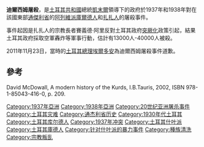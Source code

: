 '''迪爾西姆屠殺'''，是[[土耳其共和國|土耳其共和國]]總統[[凱末爾|凱末爾]]領導下的政府於1937年和1938年對在該國東部[[通傑利省|通傑利省]]的[[阿列維派|阿列維派]][[庫爾德人|庫爾德人]]和[[扎扎人|扎扎人]]的屠殺事件。

事件起因是扎扎人的宗教長者賽義德·阿里反對土耳其政府[[突厥化|突厥化]]政策引起，結果土耳其政府採取空軍轟炸等軍事行動，估計有13000人-40000人被殺。

2011年11月23日，當時的[[土耳其總理|土耳其總理]][[埃爾多安|埃爾多安]]為迪爾西姆屠殺事件道歉。

==參考==
David McDowall, A modern history of the Kurds, I.B.Tauris, 2002, ISBN 978-1-85043-416-0, p. 209.

[[Category:1937年亞洲|Category:1937年亞洲]]
[[Category:1938年亞洲|Category:1938年亞洲]]
[[Category:20世纪亚洲屠杀事件|Category:20世纪亚洲屠杀事件]]
[[Category:土耳其灾难|Category:土耳其灾难]]
[[Category:通杰利省历史|Category:通杰利省历史]]
[[Category:1930年代土耳其|Category:1930年代土耳其]]
[[Category:土耳其库尔德人|Category:土耳其库尔德人]]
[[Category:1937年冲突|Category:1937年冲突]]
[[Category:土耳其什叶派|Category:土耳其什叶派]]
[[Category:土耳其庫德人|Category:土耳其庫德人]]
[[Category:针对什叶派的暴力事件|Category:针对什叶派的暴力事件]]
[[Category:種族清洗|Category:種族清洗]]
[[Category:宗教叛乱|Category:宗教叛乱]]